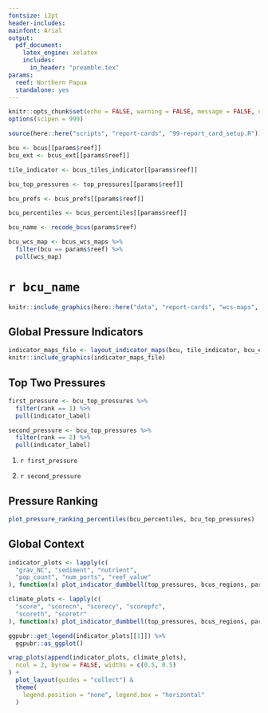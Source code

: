 ```yaml
---
fontsize: 12pt
header-includes:
mainfont: Arial
output:
  pdf_document:
    latex_engine: xelatex
    includes:
      in_header: "preamble.tex"
params:
  reef: Northern Papua
  standalone: yes
---
```


\thispagestyle{headerandfooter}

```r
knitr::opts_chunk$set(echo = FALSE, warning = FALSE, message = FALSE, dpi = 300, fig.align = "center", out.width = "100%")
options(scipen = 999)
```

```r
source(here::here("scripts", "report-cards", "99-report_card_setup.R"))
```

```r
bcu <- bcus[[params$reef]]
bcu_ext <- bcus_ext[[params$reef]]

tile_indicator <- bcus_tiles_indicator[[params$reef]]

bcu_top_pressures <- top_pressures[[params$reef]]

bcu_prefs <- bcus_prefs[[params$reef]]

bcu_percentiles <- bcus_percentiles[[params$reef]]

bcu_name <- recode_bcus(params$reef)

bcu_wcs_map <- bcus_wcs_maps %>%
  filter(bcu == params$reef) %>%
  pull(wcs_map)
```

# `r bcu_name`

```r
knitr::include_graphics(here::here("data", "report-cards", "wcs-maps", glue("{bcu_wcs_map}.jpg")))
```

## Global Pressure Indicators

```r
indicator_maps_file <- layout_indicator_maps(bcu, tile_indicator, bcu_ext)
knitr::include_graphics(indicator_maps_file)
```

\clearpage
\enlargethispage{4\baselineskip}

## Top Two Pressures

```r
first_pressure <- bcu_top_pressures %>%
  filter(rank == 1) %>%
  pull(indicator_label)

second_pressure <- bcu_top_pressures %>%
  filter(rank == 2) %>%
  pull(indicator_label)
```

1. `r first_pressure`

2. `r second_pressure`

## Pressure Ranking

```r
plot_pressure_ranking_percentiles(bcu_percentiles, bcu_top_pressures)
```

\vspace{-0.35in}

## Global Context

```r
indicator_plots <- lapply(c(
  "grav_NC", "sediment", "nutrient",
  "pop_count", "num_ports", "reef_value"
), function(x) plot_indicator_dumbbell(top_pressures, bcus_regions, params$reef, x))

climate_plots <- lapply(c(
  "score", "scorecn", "scorecy", "scorepfc",
  "scoreth", "scoretr"
), function(x) plot_indicator_dumbbell(top_pressures, bcus_regions, params$reef, x))
```

```r
ggpubr::get_legend(indicator_plots[[1]]) %>%
  ggpubr::as_ggplot()
```

\vspace{-0.45in}

```r
wrap_plots(append(indicator_plots, climate_plots),
  ncol = 2, byrow = FALSE, widths = c(0.5, 0.5)
) +
  plot_layout(guides = "collect") &
  theme(
    legend.position = "none", legend.box = "horizontal"
  )
```
